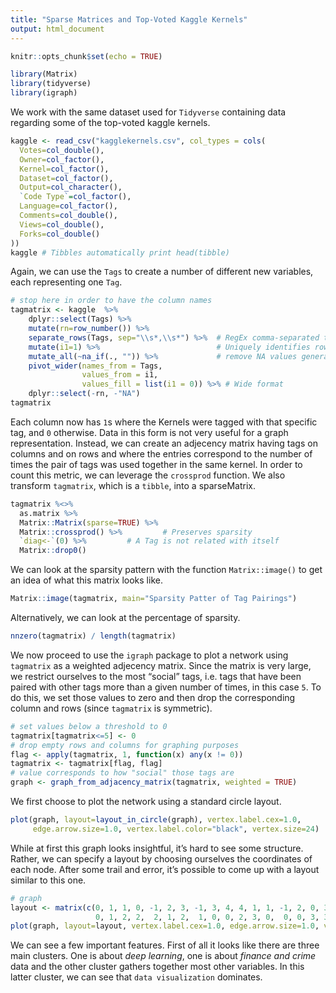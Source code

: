 ```yaml
---
title: "Sparse Matrices and Top-Voted Kaggle Kernels"
output: html_document
---
```


```r
knitr::opts_chunk$set(echo = TRUE)
```

```r
library(Matrix)
library(tidyverse)
library(igraph)
```

We work with the same dataset used for `Tidyverse` containing data regarding some of the top-voted kaggle kernels.

```r
kaggle <- read_csv("kagglekernels.csv", col_types = cols(
  Votes=col_double(),
  Owner=col_factor(),
  Kernel=col_factor(),
  Dataset=col_factor(),
  Output=col_character(),
  `Code Type`=col_factor(),
  Language=col_factor(),
  Comments=col_double(),
  Views=col_double(),
  Forks=col_double()
))
kaggle # Tibbles automatically print head(tibble)
```

Again, we can use the `Tags` to create a number of different new variables, each representing one `Tag`. 

```r
# stop here in order to have the column names
tagmatrix <- kaggle  %>% 
    dplyr::select(Tags) %>%  
    mutate(rn=row_number()) %>%             
    separate_rows(Tags, sep="\\s*,\\s*") %>%  # RegEx comma-separated tags
    mutate(i1=1) %>%                          # Uniquely identifies rows together with rn
    mutate_all(~na_if(., "")) %>%             # remove NA values generated by strings such as "<tag>,"
    pivot_wider(names_from = Tags, 
                values_from = i1,
                values_fill = list(i1 = 0)) %>% # Wide format
    dplyr::select(-rn, -"NA")
tagmatrix
```

Each column now has `1`s where the Kernels were tagged with that specific tag, and `0` otherwise. Data in this form is not very useful for a graph representation. Instead, we can create an adjecency matrix having tags on columns and on rows and where the entries correspond to the number of times the pair of tags was used together in the same kernel. In order to count this metric, we can leverage the `crossprod` function. We also transform `tagmatrix`, which is a `tibble`, into a sparseMatrix.

```r
tagmatrix %<>%
  as.matrix %>% 
  Matrix::Matrix(sparse=TRUE) %>% 
  Matrix::crossprod() %>%         # Preserves sparsity
  `diag<-`(0) %>%         # A Tag is not related with itself
  Matrix::drop0()
```

We can look at the sparsity pattern with the function `Matrix::image()` to get an idea of what this matrix looks like.

```r
Matrix::image(tagmatrix, main="Sparsity Patter of Tag Pairings")
```

Alternatively, we can look at the percentage of sparsity.
```r
nnzero(tagmatrix) / length(tagmatrix)
```

We now proceed to use the `igraph` package to plot a network using `tagmatrix` as a weighted adjecency matrix. Since the matrix is very large, we restrict ourselves to the most "social" tags, i.e. tags that have been paired with other tags more than a given number of times, in this case `5`. To do this, we set those values to zero and then drop the corresponding column and rows (since `tagmatrix` is symmetric).

```r
# set values below a threshold to 0
tagmatrix[tagmatrix<=5] <- 0
# drop empty rows and columns for graphing purposes
flag <- apply(tagmatrix, 1, function(x) any(x != 0))
tagmatrix <- tagmatrix[flag, flag]
# value corresponds to how "social" those tags are
graph <- graph_from_adjacency_matrix(tagmatrix, weighted = TRUE)
```

We first choose to plot the network using a standard circle layout.

```r
plot(graph, layout=layout_in_circle(graph), vertex.label.cex=1.0,
     edge.arrow.size=1.0, vertex.label.color="black", vertex.size=24)
```

While at first this graph looks insightful, it's hard to see some structure. Rather, we can specify a layout by choosing ourselves the coordinates of each node. After some trail and error, it's possible to come up with a layout similar to this one.

```r
# graph
layout <- matrix(c(0, 1, 1, 0, -1, 2, 3, -1, 3, 4, 4, 1, 1, -1, 2, 0, 3, 4, 4,
                   0, 1, 2, 2,  2, 1, 2,  1, 0, 0, 2, 3, 0,  0, 0, 3, 3, 3, 1), nrow=19, ncol=2)
plot(graph, layout=layout, vertex.label.cex=1.0, edge.arrow.size=1.0, vertex.label.color="black", vertex.size=24)
```

We can see a few important features. First of all it looks like there are three main clusters. One is about _deep learning_, one is about _finance and crime_ data and the other cluster gathers together most other variables. In this latter cluster, we can see that `data visualization` dominates.
